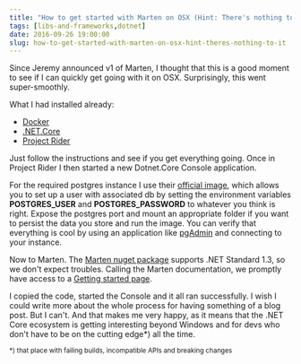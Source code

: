 ```yaml
---
title: "How to get started with Marten on OSX (Hint: There's nothing to it)"
tags: [libs-and-frameworks,dotnet]
date: 2016-09-26 19:00:00
slug: how-to-get-started-with-marten-on-osx-hint-theres-nothing-to-it
---
```


Since Jeremy announced v1 of Marten, I thought that this is a good moment to see if I can quickly get going with it on OSX. Surprisingly, this went super-smoothly.

What I had installed already:

* [Docker][0]
* [.NET.Core][1]
* [Project Rider][2]

Just follow the instructions and see if you get everything going. Once in Project Rider I then started a new Dotnet.Core Console application.

For the required postgres instance I use their [official image][3], which allows you to set up a user with associated db by
setting the environment variables **POSTGRES\_USER** and **POSTGRES\_PASSWORD** to whatever you think is right. Expose the postgres port and mount an appropriate folder if you want to persist the data you store and run the image.
You can verify that everything is cool by using an application like [pgAdmin][4] and connecting to your instance.

Now to Marten. The [Marten nuget package][5] supports .NET Standard 1.3, so we don't expect troubles. Calling the Marten documentation, we promptly have access to a [Getting started page][6].

I copied the code, started the Console and it all ran successfully. I wish I could write more about the whole process for having something of a blog post. But I can't. And that makes me very happy, as it means that the .NET Core ecosystem is getting interesting beyond Windows and for devs who don't have to be on the cutting edge*) all the time.

<sup>*) that place with failing builds, incompatible APIs and breaking changes</sup>

[0]: https://www.docker.com
[1]: https://www.microsoft.com/net/core#macos
[2]: https://www.jetbrains.com/rider/
[3]: https://hub.docker.com/_/postgres/
[4]: https://www.pgadmin.org
[5]: https://www.nuget.org/packages/Marten/
[6]: http://jasperfx.github.io/marten/getting_started/